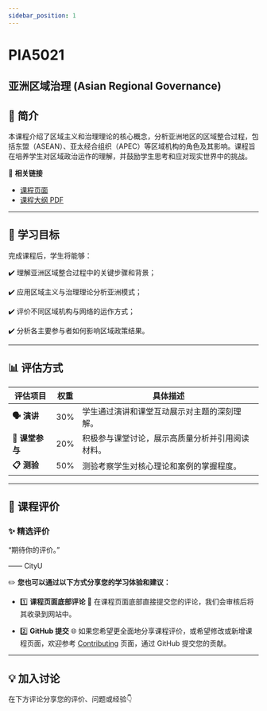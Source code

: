 ```yaml
---
sidebar_position: 1
---
```


# PIA5021
## 亚洲区域治理 (Asian Regional Governance)

## **📘 简介**
本课程介绍了区域主义和治理理论的核心概念，分析亚洲地区的区域整合过程，包括东盟（ASEAN）、亚太经合组织（APEC）等区域机构的角色及其影响。课程旨在培养学生对区域政治运作的理解，并鼓励学生思考和应对现实世界中的挑战。

🔗 **相关链接**
- [课程页面](https://www.cityu.edu.hk/catalogue/pg/202425/course/PIA5021.htm)
- [课程大纲 PDF](https://www.cityu.edu.hk/catalogue/pg/202425/course/PIA5021.pdf)

---

## **🎯 学习目标**

完成课程后，学生将能够：

✔️ 理解亚洲区域整合过程中的关键步骤和背景；

✔️ 应用区域主义与治理理论分析亚洲模式；

✔️ 评价不同区域机构与网络的运作方式；

✔️ 分析各主要参与者如何影响区域政策结果。

---

## **📊 评估方式**

| **评估项目**                   | **权重** | **具体描述**                                                                                     |
|--------------------------------|----------|--------------------------------------------------------------------------------------------------|
| **🗣️ 演讲**                  | 30%      | 学生通过演讲和课堂互动展示对主题的深刻理解。                                                         |
| **👥 课堂参与**               | 20%      | 积极参与课堂讨论，展示高质量分析并引用阅读材料。                                                     |
| **📋 测验**                   | 50%      | 测验考察学生对核心理论和案例的掌握程度。                                                           |

---

## **💬 课程评价**

### ✨ **精选评价**
<div className={commentStyles.commentBox}>
    <p className={commentStyles.commentText}>
        “期待你的评价。”
    </p>
    <p className={commentStyles.commentAuthor}>—— CityU</p>
</div>

✏️ **您也可以通过以下方式分享您的学习体验和建议：**

- 1️⃣ **课程页面底部评论**
💬 在课程页面底部直接提交您的评论，我们会审核后将其收录到网站中。

- 2️⃣ **GitHub 提交**
🌐 如果您希望更全面地分享课程评价，或希望修改或新增课程页面，欢迎参考 [Contributing](https://penjc.github.io/CityU/contributing) 页面，通过 GitHub 提交您的贡献。

---

## **💡 加入讨论**

在下方评论分享您的评价、问题或经验👇
<Utterances />
